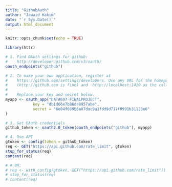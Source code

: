 ```yaml
---
title: "GithubAuth"
author: "Jawaid Hakim"
date: "`r Sys.Date()`"
output: html_document
---
```


```r
knitr::opts_chunk$set(echo = TRUE)
```

```r
library(httr)


```

```r
# 1. Find OAuth settings for github:
#    http://developer.github.com/v3/oauth/
oauth_endpoints("github")

```

```r
# 2. To make your own application, register at
#    https://github.com/settings/developers. Use any URL for the homepage URL
#    (http://github.com is fine) and  http://localhost:1410 as the callback url
#
#    Replace your key and secret below.
myapp <- oauth_app("DATA607-FINALPROJECT",
            key = "db1d66e7b86de8957abe",
            secret = "6e84f869b6a87dac9a1fdd9d717f0991b31123e6"
)
```

```r
# 3. Get OAuth credentials
github_token <- oauth2.0_token(oauth_endpoints("github"), myapp)
```


```r
# 4. Use API
gtoken <- config(token = github_token)
req <- GET("https://api.github.com/rate_limit", gtoken)
stop_for_status(req)
content(req)

# # OR:
# req <- with_config(gtoken, GET("https://api.github.com/rate_limit"))
# stop_for_status(req)
# content(req)
```

